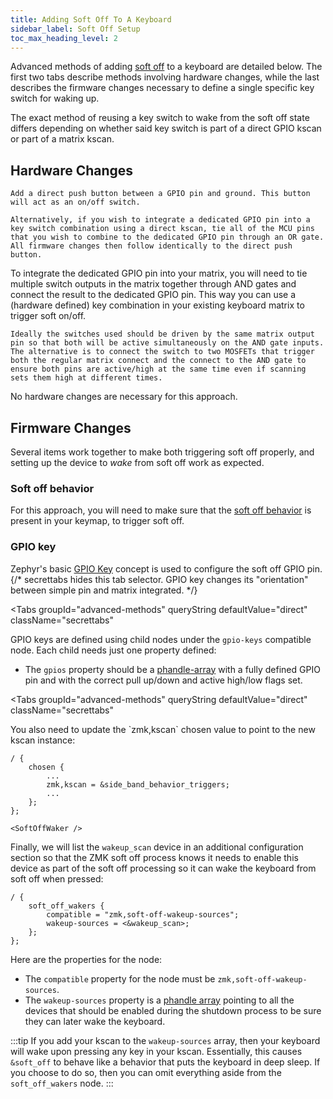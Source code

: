 ```yaml
---
title: Adding Soft Off To A Keyboard
sidebar_label: Soft Off Setup
toc_max_heading_level: 2
---
```




Advanced methods of adding [soft off](../../features/low-power-states.md#soft-off) to a keyboard are detailed below. The first two tabs describe methods involving hardware changes, while the last describes the firmware changes necessary to define a single specific key switch for waking up.

<Tabs groupId="advanced-methods" queryString defaultValue="direct">
  <TabItem value="direct" label="Direct Pin"></TabItem>
  <TabItem value="matrix" label="Matrix Integrated Pin"></TabItem>
  <TabItem value="wakeup" label="Wakeup-only Key Switch">
    The exact method of reusing a key switch to wake from the soft off state
    differs depending on whether said key switch is part of a direct GPIO kscan
    or part of a matrix kscan.
    <Tabs groupId="kscan-type" queryString defaultValue="mkscan">
      <TabItem value="dkscan" label="Direct GPIO kscan"></TabItem>
      <TabItem value="mkscan" label="Matrix kscan"></TabItem>
    </Tabs>
  </TabItem>
</Tabs>

## Hardware Changes

<Tabs groupId="advanced-methods" queryString defaultValue="direct" className="secrettabs">
  <TabItem value="direct" label="Direct Pin">

    Add a direct push button between a GPIO pin and ground. This button will act as an on/off switch.

    Alternatively, if you wish to integrate a dedicated GPIO pin into a key switch combination using a direct kscan, tie all of the MCU pins that you wish to combine to the dedicated GPIO pin through an OR gate. All firmware changes then follow identically to the direct push button.

  </TabItem>
  <TabItem value="matrix" label="Matrix Integrated Pin">
    To integrate the dedicated GPIO pin into your matrix, you will need to tie multiple switch outputs in the matrix together through AND gates and connect the result to the dedicated GPIO pin. This way you can use a (hardware defined) key combination in your existing keyboard matrix to trigger soft on/off.

    Ideally the switches used should be driven by the same matrix output pin so that both will be active simultaneously on the AND gate inputs. The alternative is to connect the switch to two MOSFETs that trigger both the regular matrix connect and the connect to the AND gate to ensure both pins are active/high at the same time even if scanning sets them high at different times.

  </TabItem>
  <TabItem value="wakeup" label="Wakeup-only Key Switch">
    No hardware changes are necessary for this approach.
  </TabItem>
</Tabs>

## Firmware Changes

Several items work together to make both triggering soft off properly, and setting up the device to _wake_ from soft off work as expected.

<Tabs groupId="advanced-methods" queryString defaultValue="direct" className="secrettabs">
  <TabItem value="direct" label="Direct Pin">
    <SoftOffBehavior />
  </TabItem>
  <TabItem value="matrix" label="Matrix Integrated Pin">
    <SoftOffBehavior />
  </TabItem>
  <TabItem value="wakeup" label="Wakeup-only Key Switch">

### Soft off behavior

For this approach, you will need to make sure that the [soft off behavior](../../keymaps/behaviors/soft-off.md) is present in your keymap, to trigger soft off.

  </TabItem>
</Tabs>

### GPIO key

Zephyr's basic [GPIO Key](https://docs.zephyrproject.org/3.5.0/build/dts/api/bindings/input/gpio-keys.html) concept is used to configure the soft off GPIO pin.
{/* secrettabs hides this tab selector. GPIO key changes its "orientation" between simple pin and matrix integrated. */}

<Tabs
  groupId="advanced-methods"
  queryString
  defaultValue="direct"
  className="secrettabs"
>
  <TabItem value="direct" label="Direct Pin">
    <GpioKeyDirect />
  </TabItem>
  <TabItem value="matrix" label="Matrix Integrated Pin">
    <GpioKeyMatrix />
  </TabItem>
  <TabItem value="wakeup" label="Wakeup-only Key Switch">
    <GpioKeyWakeup />
  </TabItem>
</Tabs>

GPIO keys are defined using child nodes under the `gpio-keys` compatible node. Each child needs just one property defined:

- The `gpios` property should be a [phandle-array](https://docs.zephyrproject.org/3.5.0/build/dts/phandles.html#zero-or-more-nodes-with-metadata-phandle-array-type) with a fully defined GPIO pin and with the correct pull up/down and active high/low flags set.

<Tabs
  groupId="advanced-methods"
  queryString
  defaultValue="direct"
  className="secrettabs"
>
  <TabItem value="direct" label="Direct Pin">
    <SidebandDirect />
  </TabItem>
  <TabItem value="matrix" label="Matrix Integrated Pin">
    <SidebandMatrix />
  </TabItem>
  <TabItem value="wakeup" label="Wakeup-only Key Switch">
    <Tabs
      groupId="kscan-type"
      queryString
      defaultValue="mkscan"
      className="secrettabs"
    >
      <TabItem value="dkscan" label="Direct GPIO kscan">
        <SidebandWakeupDirect />
      </TabItem>
      <TabItem value="mkscan" label="Matrix kscan"></TabItem>
    </Tabs>
  </TabItem>
</Tabs>

<Tabs groupId="advanced-methods" queryString defaultValue="direct" className="secrettabs">
  <TabItem value="direct" label="Direct Pin"></TabItem>
  <TabItem value="matrix" label="Matrix Integrated Pin">
    You also need to update the `zmk,kscan` chosen value to point to the new kscan instance:

```dts
/ {
    chosen {
        ...
        zmk,kscan = &side_band_behavior_triggers;
        ...
    };
};
```

    <SoftOffWaker />

  </TabItem>
  <TabItem value="wakeup" label="Wakeup-only Key Switch">
    <Tabs groupId="kscan-type" queryString defaultValue="mkscan" className="secrettabs">
        <TabItem value="dkscan" label="Direct GPIO kscan"></TabItem>
        <TabItem value="mkscan" label="Matrix kscan"><SoftOffWaker /></TabItem>
    </Tabs>
  </TabItem>
</Tabs>

Finally, we will list the `wakeup_scan` device in an additional configuration section so that the ZMK soft off process knows it needs to enable this device as part of the soft off processing so it can wake the keyboard from soft off when pressed:

```dts
/ {
    soft_off_wakers {
        compatible = "zmk,soft-off-wakeup-sources";
        wakeup-sources = <&wakeup_scan>;
    };
};
```

Here are the properties for the node:

- The `compatible` property for the node must be `zmk,soft-off-wakeup-sources`.
- The `wakeup-sources` property is a [phandle array](../devicetree.md#property-types) pointing to all the devices that should be enabled during the shutdown process to be sure they can later wake the keyboard.

:::tip
If you add your kscan to the `wakeup-sources` array, then your keyboard will wake upon pressing any key in your kscan. Essentially, this causes `&soft_off` to behave like a behavior that puts the keyboard in deep sleep. If you choose to do so, then you can omit everything aside from the `soft_off_wakers` node.
:::
